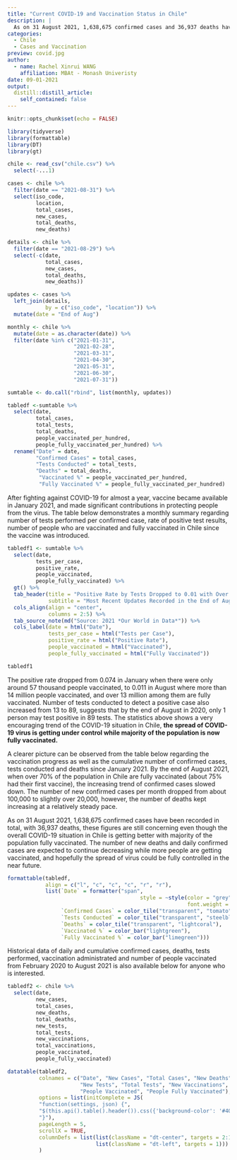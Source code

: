 ```yaml
---
title: "Current COVID-19 and Vaccination Status in Chile"
description: |
  As on 31 August 2021, 1,638,675 confirmed cases and 36,937 deaths have been recorded, however, the good news is over 70% of the population in Chile is now fully vaccinated. Data from Our World in Data, retrieved on 1 Sep 2021.
categories:
  - Chile
  - Cases and Vaccination
preview: covid.jpg
author:
  - name: Rachel Xinrui WANG
    affiliation: MBAt - Monash Univeristy
date: 09-01-2021
output:
  distill::distill_article:
    self_contained: false
---
```


```r
knitr::opts_chunk$set(echo = FALSE)
```

```r
library(tidyverse)
library(formattable)
library(DT)
library(gt)
```

```r
chile <- read_csv("chile.csv") %>% 
  select(-...1)
```

```r
cases <- chile %>% 
  filter(date == "2021-08-31") %>% 
  select(iso_code,
         location,
         total_cases,
         new_cases,
         total_deaths,
         new_deaths)

details <- chile %>% 
  filter(date == "2021-08-29") %>% 
  select(-c(date, 
            total_cases,
            new_cases,
            total_deaths,
            new_deaths))

updates <- cases %>% 
  left_join(details,
            by = c("iso_code", "location")) %>% 
  mutate(date = "End of Aug")

monthly <- chile %>% 
  mutate(date = as.character(date)) %>% 
  filter(date %in% c("2021-01-31",
                     "2021-02-28",
                     "2021-03-31",
                     "2021-04-30",
                     "2021-05-31",
                     "2021-06-30",
                     "2021-07-31"))

sumtable <- do.call("rbind", list(monthly, updates))

tabledf <-sumtable %>% 
  select(date,
         total_cases,
         total_tests,
         total_deaths,
         people_vaccinated_per_hundred,
         people_fully_vaccinated_per_hundred) %>% 
  rename("Date" = date,
         "Confirmed Cases" = total_cases,
         "Tests Conducted" = total_tests,
         "Deaths" = total_deaths,
          "Vaccinated %" = people_vaccinated_per_hundred,
          "Fully Vaccinated %" = people_fully_vaccinated_per_hundred)

```

After fighting against COVID-19 for almost a year, vaccine became available in January 2021, and made significant contributions in protecting people from the virus. The table below demonstrates a monthly summary regarding number of tests performed per confirmed case, rate of positive test results, number of people who are vaccinated and fully vaccinated in Chile since the vaccine was introduced.

```r
tabledf1 <- sumtable %>% 
  select(date,
         tests_per_case,
         positive_rate,
         people_vaccinated,
         people_fully_vaccinated) %>% 
  gt() %>% 
  tab_header(title = "Positive Rate by Tests Dropped to 0.01 with Over 14 Million People Vaccinated",
             subtitle = "Most Recent Updates Recorded in the End of August 2021") %>% 
  cols_align(align = "center",
             columns = 2:5) %>% 
  tab_source_note(md("Source: 2021 *Our World in Data*")) %>% 
  cols_label(date = html("Date"),
             tests_per_case = html("Tests per Case"),
             positive_rate = html("Positive Rate"),
             people_vaccinated = html("Vaccinated"),
             people_fully_vaccinated = html("Fully Vaccinated"))

tabledf1 
```

The positive rate dropped from 0.074 in January when there were only around 57 thousand people vaccinated, to 0.011 in August where more than 14 million people vaccinated, and over 13 million among them are fully vaccinated. Number of tests conducted to detect a positive case also increased from 13 to 89, suggests that by the end of August in 2020, only 1 person may test positive in 89 tests. The statistics above shows a very encouraging trend of the COVID-19 situation in Chile, **the spread of COVID-19 virus is getting under control while majority of the population is now fully vaccinated.**

A clearer picture can be observed from the table below regarding the vaccination progress as well as the cumulative number of confirmed cases, tests conducted and deaths since January 2021. By the end of August 2021, when over 70% of the population in Chile are fully vaccinated (about 75% had their first vaccine), the increasing trend of confirmed cases slowed down. The number of new confirmed cases per month dropped from about 100,000 to slightly over 20,000, however, the number of deaths kept increasing at a relatively steady pace. 

As on 31 August 2021, 1,638,675 confirmed cases have been recorded in total, with 36,937 deaths, these figures are still concerning even though the overall COVID-19 situation in Chile is getting better with majority of the population fully vaccinated. The number of new deaths and daily confirmed cases are expected to continue decreasing while more people are getting vaccinated, and hopefully the spread of virus could be fully controlled in the near future.

```r
formattable(tabledf, 
            align = c("l", "c", "c", "c", "r", "r"),
            list(`Date` = formatter("span",
                                          style = ~style(color = "grey",
                                                         font.weight = "bold")),
                 `Confirmed Cases` = color_tile("transparent", "tomato"),
                 `Tests Conducted` = color_tile("transparent", "steelblue3"),
                 `Deaths` = color_tile("transparent", "lightcoral"),
                 `Vaccinated %` = color_bar("lightgreen"),
                 `Fully Vaccinated %` = color_bar("limegreen")))
```

Historical data of daily and cumulative confirmed cases, deaths, tests performed, vaccination administrated and number of people vaccinated from February 2020 to August 2021 is also available below for anyone who is interested.

```r
tabledf2 <- chile %>% 
  select(date,
         new_cases,
         total_cases,
         new_deaths,
         total_deaths,
         new_tests,
         total_tests,
         new_vaccinations,
         total_vaccinations,
         people_vaccinated,
         people_fully_vaccinated)
```

```r
datatable(tabledf2,
          colnames = c("Date", "New Cases", "Total Cases", "New Deaths", "Total Deaths",
                       "New Tests", "Total Tests", "New Vaccinations", "Total Vaccinations",
                       "People Vaccinated", "People Fully Vaccinated"),
          options = list(initComplete = JS(
          "function(settings, json) {",
          "$(this.api().table().header()).css({'background-color': '#404b5d', 'color': '#fff'});",
          "}"),
          pageLength = 5,
          scrollX = TRUE,
          columnDefs = list(list(className = "dt-center", targets = 2:11),
                            list(className = "dt-left", targets = 1)))
          )
```

